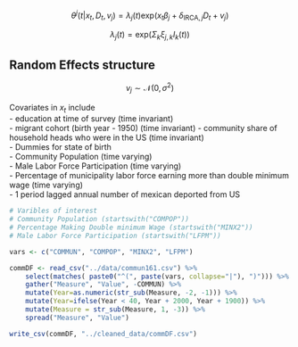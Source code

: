$$
\theta^j (t | x_t, D_t, v_j) = \lambda_j(t) \text{exp}(x_t \beta_j + \delta_{\text{IRCA},j}D_t + v_j)
$$

$$
\lambda_j(t) = \text{exp}(\Sigma_k \xi_{j,k} I_k(t))
$$

## Random Effects structure

$$
v_j \sim \mathcal{N}(0, \sigma^2)
$$

Covariates in $x_t$ include  
    - education at time of survey (time invariant)  
    - migrant cohort (birth year - 1950) (time invariant)
    - community share of household heads who were in the US (time invariant)  
    - Dummies for state of birth  
    - Community Population (time varying)  
    - Male Labor Force Participation (time varying)  
    - Percentage of municipality labor force earning more than double minimum wage (time varying)  
    - 1 period lagged annual number of mexican deported from US  

```r
# Varibles of interest 
# Community Population (startswith("COMPOP"))
# Percentage Making Double minimum Wage (startswith("MINX2"))
# Male Labor Force Participation (startswith("LFPM"))

vars <- c("COMMUN", "COMPOP", "MINX2", "LFPM")

commDF <- read_csv("../data/commun161.csv") %>%
    select(matches( paste0("^(", paste(vars, collapse="|"), ")"))) %>%
    gather("Measure", "Value", -COMMUN) %>%
    mutate(Year=as.numeric(str_sub(Measure, -2, -1))) %>%
    mutate(Year=ifelse(Year < 40, Year + 2000, Year + 1900)) %>%
    mutate(Measure = str_sub(Measure, 1, -3)) %>%
    spread("Measure", "Value")

write_csv(commDF, "../cleaned_data/commDF.csv")
```
